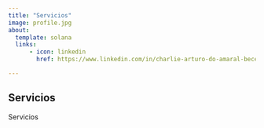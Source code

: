 ```yaml
---
title: "Servicios"
image: profile.jpg
about:
  template: solana
  links:
      - icon: linkedin
        href: https://www.linkedin.com/in/charlie-arturo-do-amaral-becerra/

---
```


## Servicios

Servicios